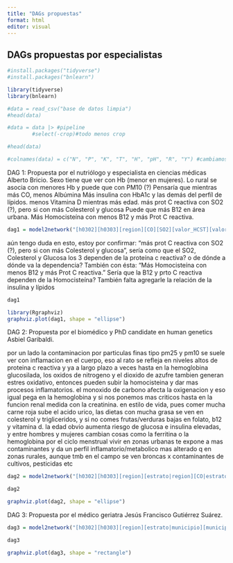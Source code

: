 ```yaml
---
title: "DAGs propuestas"
format: html
editor: visual
---
```


## DAGs propuestas por especialistas
```r
#install.packages("tidyverse")
#install.packages("bnlearn")
```

```r
library(tidyverse)
library(bnlearn)
```

```r
#data = read_csv("base de datos limpia")
#head(data)
```

```r
#data = data |> #pipeline
        #select(-crop)#todo menos crop
```

```r
#head(data)
```

```r
#colnames(data) = c("N", "P", "K", "T", "H", "pH", "R", "Y") #cambiamos el nombre de las columnas, en caso de ser necesario, si no las mismas variables permanecen
```


DAG 1:
Propuesta por el nutriólogo y especialista en ciencias médicas Alberto Bricio.
Sexo tiene que ver con Hb (menor en mujeres).
Lo rural se asocia con menores Hb y puede que con PM10 (?)
Pensaría que mientras más CO, menos Albúmina
Más insulina con HbA1c y las demás del perfíl de lípidos.
menos Vitamina D mientras más edad.
más prot C reactiva con SO2 (?), pero si con más Colesterol y glucosa
Puede que más B12 en área urbana.
Más Homocisteína con menos B12 y más Prot C reactiva.

```r
dag1 = model2network("[h0302][h0303][region][CO][SO2][valor_HCST][valor_INSULINA][estrato|municipio][municipio|entidad][entidad|region][valor_PCR|valor_HCST:SO2][valor_VIT_B12|valor_HCST:estrato][valor_GLU_SUERO|valor_PCR][valor_COLEST|valor_PCR][valor_VIT_D|h0303][valor_HB1AC|valor_INSULINA][valor_ALBU|CO][PM10|estrato][hb02|estrato:h0302]") 
```
aún tengo duda en esto, estoy por confirmar: "más prot C reactiva con SO2 (?), pero si con más Colesterol y glucosa", sería como que el SO2, Colesterol y Glucosa los 3 dependen de la proteína c reactiva? o de dónde a dónde va la dependencia? También con ésta: "Más Homocisteína con menos B12 y más Prot C reactiva." Sería que la B12 y prto C reactiva dependen de la Homocisteína? También falta agregarle la relación de la insulina y lípidos
```r
dag1
```

```r
library(Rgraphviz)
graphviz.plot(dag1, shape = "ellipse")
```
DAG 2:
Propuesta por el biomédico y PhD candidate en human genetics Asbiel Garibaldi.

por un lado la contaminacion por particulas finas tipo pm25 y pm10 se suele ver con inflamacion en el cuerpo, eso al rato se refleja en niveles altos de proteina c reactiva y ya a largo plazo a veces hasta en la hemoglobina glucosilada, los oxidos de nitrogeno y el dioxido de azufre tambien generan estres oxidativo, entonces pueden subir la homocisteina y dar mas procesos inflamatorios. el monoxido de carbono afecta la oxigenacion y eso igual pega en la hemoglobina y si nos ponemos mas criticos hasta en la funcion renal medida con la creatinina. en estilo de vida, pues comer mucha carne roja sube el acido urico, las dietas con mucha grasa se ven en colesterol y trigliceridos, y si no comes frutas/verduras bajas en folato, b12 y vitamina d. la edad obvio aumenta riesgo de glucosa e insulina elevadas, y entre hombres y mujeres cambian cosas como la ferritina o la hemoglobina por el ciclo menstrual vivir en zonas urbanas te expone a mas contaminantes y da un perfil inflamatorio/metabolico mas alterado q en zonas rurales, aunque tmb en el campo se ven broncas x contaminantes de cultivos, pesticidas etc
```r
dag2 = model2network("[h0302][h0303][region][estrato|region][CO|estrato][SO2|estrato][NOx|estrato][PM10|estrato][PM25|estrato][valor_HCST|NOx:SO2][valor_PCR|PM10:PM25:valor_HCST][hb02|h0302:CO][valor_CREAT|CO:h0303][valor_GLU_SUERO|h0303][valor_INSULINA|h0303][valor_HB1AC|valor_GLU_SUERO:valor_INSULINA:valor_PCR][valor_FERRITINA|h0302][valor_VIT_D|h0303:estrato][valor_VIT_B12|estrato][valor_FOL|estrato][valor_COLEST|estrato:h0303][valor_TRIG|estrato:h0303][valor_AC_URICO|estrato:h0303]") 
```
```r
dag2
```
```r
graphviz.plot(dag2, shape = "ellipse")
```
DAG 3:
Propuesta por el médico geriatra Jesús Francisco Gutiérrez Suárez.
```r
dag3 = model2network("[h0302][h0303][region][estrato|municipio][municipio|entidad][entidad|region][valor_VIT_B12][valor_FERRITINA][valor_FOL][CO|estrato][NH3|estrato][SO2|estrato][NOx][hb02|h0302:h0303:region:valor_VIT_B12:valor_FOL:valor_FERRITINA:CO:NOx][valor_STFR_FEB23|region:hb02][valor_GLU_SUERO|h0303][valor_HB1AC|h0302:h0303:hb02:valor_GLU_SUERO][valor_INSULINA|valor_GLU_SUERO][valor_COL_LDL|h0302][valor_COLEST|h0302:h0303][valor_TRIG|h0303]") 
```
```r
dag3
```
```r
graphviz.plot(dag3, shape = "rectangle")
```


